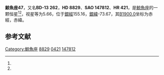 {{Starbox begin
| name = 鯨魚座47
}}
{{Starbox observe
| epoch = [[J2000.0|J2000.0]]
| constell = [[鯨魚座|鯨魚座]]<ref name=SIMBAD>{{cite web
 | url=http://simbad.u-strasbg.fr/simbad/sim-id?Ident=HR+421
 | title =Pulsating variable Star
 | publisher=Centre de Données astronomiques de Strasbourg
 | work=SIMBAD
 | accessdate=2012-07-13}}</ref><ref name=DATA>{{cite web
 | url=http://vizier.u-strasbg.fr/viz-bin/VizieR-5?-out.add=.&-source=5050&-corr=PK=HR&-out.max=9999&HR=421
 | title=VizieR Detailed Page
 | accessdate=2012-07-13
 | archive-date=2016-03-05
 | archive-url=https://web.archive.org/web/20160305230728/http://vizier.u-strasbg.fr/viz-bin/VizieR-5?-out.add=.&-source=5050&-corr=PK=HR&-out.max=9999&HR=421
 | dead-url=no
 }}</ref>
| 星官 = 
| ra = {{RA|1|26|51.6}}<ref name=SIMBAD /><ref name=DATA />
| dec = {{DEC|-13|3|24}}<ref name=SIMBAD /><ref name=DATA />
| appmag_v = 5.66<ref name=SIMBAD /><ref name=DATA />
}}
{{Starbox character
| class = F0IIIDel Del<ref name=SIMBAD /><ref name=DATA />
| b-v = 0.35<ref name=SIMBAD /><ref name=DATA />
| u-b = 0.02<ref name=SIMBAD /><ref name=DATA />
| r-i = <ref name=SIMBAD /><ref name=DATA />
| variable = 
}}
{{Starbox astrometry
| radial_v = 0.02
| prop_mo_ra = 10
| parallax = 
| p_error = 
}}
{{Starbox catalog
| names =BD-13 262，[[SAO星表|SAO]] 147812，[[HD星表|HD]] 8829，[[HR星表|HR]] 421}}
{{Starbox reference |Simbad=HR+421}}
{{Starbox end}}

'''鯨魚座47'''，又名'''BD-13 262'''，'''HD 8829'''、'''SAO 147812'''、'''HR 421'''，是[[鯨魚座|鯨魚座]]的一颗恒星<ref name=SIMBAD /><ref name=DATA />，视星等为5.66，位于[[銀道座標系|銀經]]155.16，[[銀道座標系|銀緯]]-73.67，其[[B1900.0|B1900.0]]坐标为赤經{{RA|1|21|55.5}}，赤緯{{DEC|-13|-73.67|35}}。

== 参考文献 ==
{{reflist}}

{{star-stub}}

{{鯨魚座恒星}}
{{星官|天仓|6|21}}
[[Category:鯨魚座|Category:鯨魚座]]
[[Category:HD和HDE天體|8829]]
[[Category:HR天體|0421]]
[[Category:SAO天體|147812]]